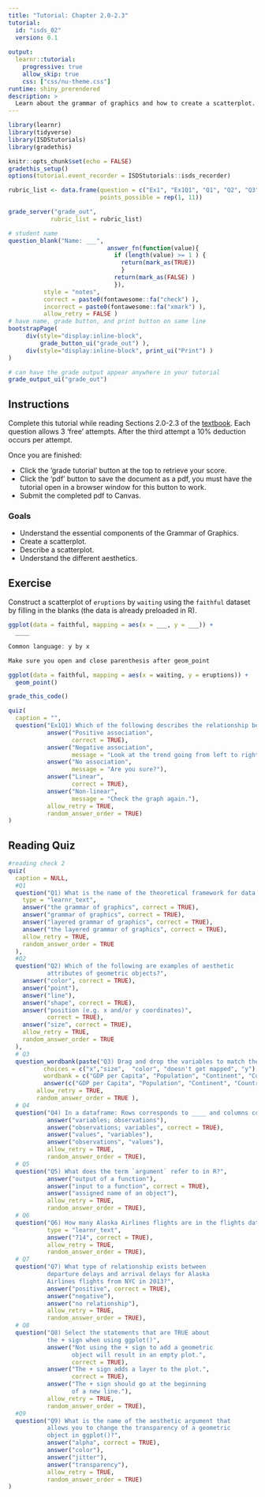 ```yaml
---
title: "Tutorial: Chapter 2.0-2.3"
tutorial:
  id: "isds_02"
  version: 0.1
  
output:
  learnr::tutorial:
    progressive: true
    allow_skip: true
    css: ["css/nu-theme.css"]
runtime: shiny_prerendered
description: >
  Learn about the grammar of graphics and how to create a scatterplot.
---
```


```r
library(learnr)
library(tidyverse)
library(ISDStutorials)
library(gradethis)

knitr::opts_chunk$set(echo = FALSE)
gradethis_setup()
options(tutorial.event_recorder = ISDStutorials::isds_recorder)
```


```r
rubric_list <- data.frame(question = c("Ex1", "Ex1Q1", "Q1", "Q2", "Q3", "Q4", "Q5", "Q6", "Q7", "Q8", "Q9"),
                          points_possible = rep(1, 11))

grade_server("grade_out", 
            rubric_list = rubric_list)
```


```r
# student name
question_blank("Name: ___",
                            answer_fn(function(value){
                              if (length(value) >= 1 ) {
                                return(mark_as(TRUE))
                                }
                              return(mark_as(FALSE) )
                              }),
          style = "notes",
          correct = paste0(fontawesome::fa("check") ),
          incorrect = paste0(fontawesome::fa("xmark") ),
          allow_retry = FALSE )
# have name, grade button, and print button on same line
bootstrapPage(
     div(style="display:inline-block",
         grade_button_ui("grade_out") ),
     div(style="display:inline-block", print_ui("Print") )
)

# can have the grade output appear anywhere in your tutorial
grade_output_ui("grade_out")
```

## Instructions

Complete this tutorial while reading Sections 2.0-2.3 of the [textbook](https://nustat.github.io/intro-stat-data-sci/02-visualization.html). Each question allows 3 'free' attempts. After the third attempt a 10% deduction occurs per attempt.

Once you are finished:

-   Click the 'grade tutorial' button at the top to retrieve your score.
-   Click the 'pdf' button to save the document as a pdf, you must have the tutorial open in a browser window for this button to work.
-   Submit the completed pdf to Canvas.


### Goals

-   Understand the essential components of the Grammar of Graphics.
-   Create a scatterplot.
-   Describe a scatterplot.
-   Understand the different aesthetics.


## Exercise

Construct a scatterplot of `eruptions` by `waiting` using the `faithful` dataset by filling in the blanks (the data is already preloaded in R).

```r
ggplot(data = faithful, mapping = aes(x = ___, y = ___)) +
  ____
```

```r
Common language: y by x
```

```r
Make sure you open and close parenthesis after geom_point
```

```r
ggplot(data = faithful, mapping = aes(x = waiting, y = eruptions)) +
  geom_point()
```

```r
grade_this_code()
```

```r
quiz(
  caption = "",
  question("Ex1Q1) Which of the following describes the relationship between eruptions and waiting? Check all that apply.",
           answer("Positive association",
                  correct = TRUE),
           answer("Negative association",
                  message = "Look at the trend going from left to right"),
           answer("No association",
                  message = "Are you sure?"),
           answer("Linear",
                  correct = TRUE),
           answer("Non-linear",
                  message = "Check the graph again."),
           allow_retry = TRUE,
           random_answer_order = TRUE)
)
```


## Reading Quiz

```r
#reading check 2
quiz(
  caption = NULL,
  #Q1
  question("Q1) What is the name of the theoretical framework for data visualization that is the foundation of the ggplot2 package?",
    type = "learnr_text",
    answer("the grammar of graphics", correct = TRUE),
    answer("grammar of graphics", correct = TRUE),
    answer("layered grammar of graphics", correct = TRUE),
    answer("the layered grammar of graphics", correct = TRUE),
    allow_retry = TRUE,
    random_answer_order = TRUE
  ),
  #Q2
  question("Q2) Which of the following are examples of aesthetic
           attributes of geometric objects?",
    answer("color", correct = TRUE),
    answer("point"),
    answer("line"),
    answer("shape", correct = TRUE),
    answer("position (e.g. x and/or y coordinates)", 
           correct = TRUE),
    answer("size", correct = TRUE),
    allow_retry = TRUE,
    random_answer_order = TRUE
  ),
  # Q3
  question_wordbank(paste("Q3) Drag and drop the variables to match the aesthetics they are mapped onto in Figure 2.1", htmltools::img(src="images/Figure_02_1.png", height = 400, width = 700) ),
          choices = c("x","size",  "color", "doesn't get mapped", "y"),
          wordbank = c("GDP per Capita", "Population", "Continent", "Country", "Life Expectancy"),
          answer(c("GDP per Capita", "Population", "Continent", "Country", "Life Expectancy"), correct = TRUE), 
        allow_retry = TRUE,
        random_answer_order = TRUE ),
  # Q4
  question("Q4) In a dataframe: Rows corresponds to ____ and columns correspond to ___.",
           answer("variables; observations"),
           answer("observations; variables", correct = TRUE),
           answer("values", "variables"),
           answer("observations", "values"),
           allow_retry = TRUE,
           random_answer_order = TRUE),
  # Q5
  question("Q5) What does the term `argument` refer to in R?",
           answer("output of a function"),
           answer("input to a function", correct = TRUE),
           answer("assigned name of an object"),
           allow_retry = TRUE,
           random_answer_order = TRUE),
  # Q6
  question("Q6) How many Alaska Airlines flights are in the flights data frame?", 
           type = "learnr_text",
           answer("714", correct = TRUE),
           allow_retry = TRUE,
           random_answer_order = TRUE),
  # Q7
  question("Q7) What type of relationship exists between
           departure delays and arrival delays for Alaska
           Airlines flights from NYC in 2013?",
           answer("positive", correct = TRUE),
           answer("negative"),
           answer("no relationship"),
           allow_retry = TRUE,
           random_answer_order = TRUE),
  # Q8
  question("Q8) Select the statements that are TRUE about 
           the + sign when using ggplot()",
           answer("Not using the + sign to add a geometric 
                  object will result in an empty plot.", 
                  correct = TRUE),
           answer("The + sign adds a layer to the plot.", 
                  correct = TRUE),
           answer("The + sign should go at the beginning 
                  of a new line."),
           allow_retry = TRUE,
           random_answer_order = TRUE),
  #Q9
  question("Q9) What is the name of the aesthetic argument that 
           allows you to change the transparency of a geometric
           object in ggplot()?",
           answer("alpha", correct = TRUE),
           answer("color"),
           answer("jitter"),
           answer("transparency"),
           allow_retry = TRUE,
           random_answer_order = TRUE)
)

```
